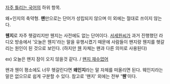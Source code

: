 [[자주 틀리는 국어]]의 하위 항목.

왜+인지의 축약형. '''왠'''만으로는 단어가 성립되지 않으며 이 외에는 절대로 쓰이지 않는다.

'''웬지'''로 자주 헷갈리지만 웬지는 사전에도 없는 단어이다. [[서세원]]씨가 과거 진행했던 라디오 방송에서 '오늘은 웬지'라는 말을 유행시켰기 때문에 사람들이 왠지랑 웬지를 헷갈리는 원인이 된 것으로 보인다. (하지만 [[웬]] 자체는 왠과 다른 의미로 사용된다)

ex) 오늘은 왠지 잠이 오지 않을것 같다. / [[왠지 재수없어]]

왠과 웬이 평소에도 너무 헷갈린다면 '''왜인지'''라는 말 자체를 떠올리면 된다. 웨인지라는 말은 없으므로 쉽게 구분할 수 있다. 참고로 '왠지' 외에는 전부 ''''웬''''이다.

